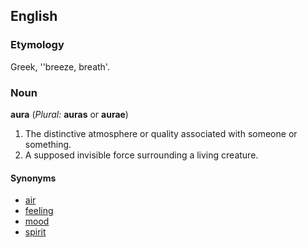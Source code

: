 ==English==
===Etymology===
Greek, ''breeze, breath'.

===Noun===
'''aura''' (''Plural:'' '''auras''' or '''aurae''')
#The distinctive atmosphere or quality associated with someone or something.
#A supposed invisible force surrounding a living creature.

====Synonyms====
*[[air]]
*[[feeling]]
*[[mood]]
*[[spirit]]